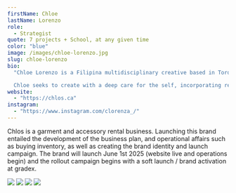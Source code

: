 ```yaml
---
firstName: Chloe
lastName: Lorenzo
role:
  - Strategist
quote: 7 projects + School, at any given time
color: "blue"
image: /images/chloe-lorenzo.jpg
slug: chloe-lorenzo
bio:
  "Chloe Lorenzo is a Filipina multidisciplinary creative based in Toronto. Her practice encompasses working as a strategist and designer. She has a strong background in developing brand identities and creative production for media (such as commercial photoshoots), and brand activations (such as pop-up events).

  Chloe seeks to create with a deep care for the self, incorporating rest and wellness into creative processes. She believes in creating with care for others, celebrating her collaborators identities and intersections while prioritizing their needs. She aims to authentically represent her collaborators, cultivating a space for play and experimentation where they can thrive in their purpose."
website:
  - "https://chlos.ca"
instagram:
  - "https://www.instagram.com/clorenza_/"
---
```



Chlos is a garment and accessory rental business. Launching this brand entailed the development of the business plan, and operational affairs such as buying inventory, as well as creating the brand identity and launch campaign. The brand will launch June 1st 2025 (website live and operations begin) and the rollout campaign begins with a soft launch / brand activation at gradex.

![](/media/chloe-lorenzo/1.webp)
![](/media/chloe-lorenzo/2.webp)
![](/media/chloe-lorenzo/3.webp)
![](/media/chloe-lorenzo/4.webp)

<YoutubeEmbed id="d6qsOEyYHMk" />
